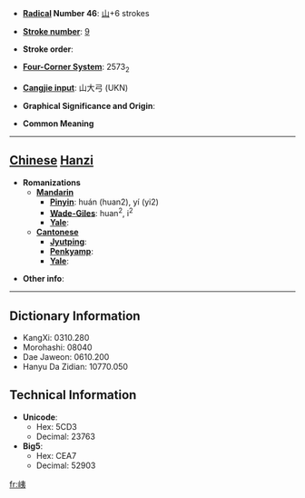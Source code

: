 * '''[[Wiktionary:Chinese radical index| Radical]] Number 46''': [[Wiktionary:Chinese radical index 山|山]]+6 strokes

* '''[[Wiktionary:Chinese total strokes index|Stroke number]]''': [[Wiktionary:Chinese total strokes index 9|9]]

* '''Stroke order''': 

* '''[[Wiktionary:Chinese four corner index|Four-Corner System]]''': 2573<sub>2</sub>

* '''[[Wiktionary:Chinese Cangjie index|Cangjie input]]''': 山大弓 (UKN)

* '''Graphical Significance and Origin''': 

* '''Common Meaning'''

----

== [[Chinese]] [[Hanzi]] ==

* '''Romanizations'''
** '''[[Mandarin]]'''
*** '''[[Pinyin]]''': huán (huan2), yí (yi2)
*** '''[[Wade-Giles]]''': huan<sup>2</sup>, i<sup>2</sup>
*** '''[[Yale]]''': 
** '''[[Cantonese]]'''
*** '''[[Jyutping]]''':
*** '''[[Penkyamp]]''': 
*** '''[[Yale]]''': 

* '''Other info''': 

----

== Dictionary Information ==

* KangXi: 0310.280
* Morohashi: 08040
* Dae Jaweon: 0610.200
* Hanyu Da Zidian: 10770.050

== Technical Information ==

* '''Unicode''':
** Hex: 5CD3
** Decimal: 23763
* '''Big5''':
** Hex: CEA7
** Decimal: 52903

[[fr:峓]]